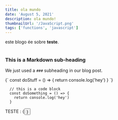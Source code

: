 ```yaml
---
title: ola mundo
date: 'August 5, 2021'
description: ola mundo!
thumbnailUrl: '/JavaScript.png'
tags: ['functions', 'javascript']
---
```


<div>
  este blogo ée sobre <strong>teste</strong>. <br/>
 
</div>

<br/>

### This is a Markdown sub-heading
We just used a `###` subheading in our blog post.

<SyntaxHighlighter language="javascript">
  {`
    const doStuff = () => {
      return console.log('hey')
    }
  `}
</SyntaxHighlighter>

```
  // this is a code block
  const doSomething = () => {
    return console.log('hey')
  }
```

<div>TESTE : {<Button text={"Click me"}/>}</div>
